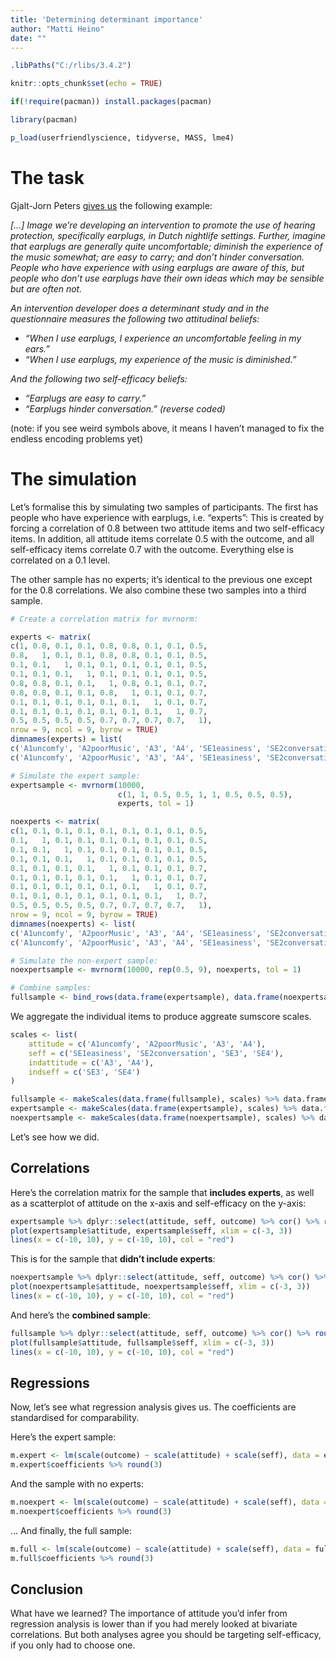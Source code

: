 ```yaml
---
title: 'Determining determinant importance'
author: "Matti Heino"
date: ""
---
```



```r
.libPaths("C:/rlibs/3.4.2")

knitr::opts_chunk$set(echo = TRUE)

if(!require(pacman)) install.packages(pacman)

library(pacman)

p_load(userfriendlyscience, tidyverse, MASS, lme4)

```

# The task

Gjalt-Jorn Peters [gives us](https://sciencer.eu/2017/10/why-estimations-of-determinant-relevance-should-not-be-based-on-regression-analysis/) the following example:

*[...] Image we're developing an intervention to promote the use of hearing protection, specifically earplugs, in Dutch nightlife settings. Further, imagine that earplugs are generally quite uncomfortable; diminish the experience of the music somewhat; are easy to carry; and don't hinder conversation. People who have experience with using earplugs are aware of this, but people who don't use earplugs have their own ideas which may be sensible but are often not.*
 
*An intervention developer does a determinant study and in the questionnaire measures the following two attitudinal beliefs:*

* *"When I use earplugs, I experience an uncomfortable feeling in my ears."*
* *"When I use earplugs, my experience of the music is diminished."*

*And the following two self-efficacy beliefs:*

* *"Earplugs are easy to carry."*
* *"Earplugs hinder conversation." (reverse coded)*

(note: if you see weird symbols above, it means I haven't managed to fix the endless encoding problems yet)

# The simulation

Let's formalise this by simulating two samples of participants. The first has people who have experience with earplugs, i.e. "experts": This is created by forcing a correlation of 0.8 between two attitude items and two self-efficacy items. In addition, all attitude items correlate 0.5 with the outcome, and all self-efficacy items correlate 0.7 with the outcome. Everything else is correlated on a 0.1 level.

The other sample has no experts; it's identical to the previous one except for the 0.8 correlations. We also combine these two samples into a third sample.

```r
# Create a correlation matrix for mvrnorm:

experts <- matrix(
c(1, 0.8, 0.1, 0.1, 0.8, 0.8, 0.1, 0.1, 0.5, 
0.8,   1, 0.1, 0.1, 0.8, 0.8, 0.1, 0.1, 0.5, 
0.1, 0.1,   1, 0.1, 0.1, 0.1, 0.1, 0.1, 0.5, 
0.1, 0.1, 0.1,   1, 0.1, 0.1, 0.1, 0.1, 0.5, 
0.8, 0.8, 0.1, 0.1,   1, 0.8, 0.1, 0.1, 0.7, 
0.8, 0.8, 0.1, 0.1, 0.8,   1, 0.1, 0.1, 0.7, 
0.1, 0.1, 0.1, 0.1, 0.1, 0.1,   1, 0.1, 0.7, 
0.1, 0.1, 0.1, 0.1, 0.1, 0.1, 0.1,   1, 0.7, 
0.5, 0.5, 0.5, 0.5, 0.7, 0.7, 0.7, 0.7,   1), 
nrow = 9, ncol = 9, byrow = TRUE)
dimnames(experts) = list(
c('A1uncomfy', 'A2poorMusic', 'A3', 'A4', 'SE1easiness', 'SE2conversation', 'SE3', 'SE4', 'outcome'), 
c('A1uncomfy', 'A2poorMusic', 'A3', 'A4', 'SE1easiness', 'SE2conversation', 'SE3', 'SE4', 'outcome'))

# Simulate the expert sample:
expertsample <- mvrnorm(10000, 
                        c(1, 1, 0.5, 0.5, 1, 1, 0.5, 0.5, 0.5), 
                        experts, tol = 1)

noexperts <- matrix(
c(1, 0.1, 0.1, 0.1, 0.1, 0.1, 0.1, 0.1, 0.5, 
0.1,   1, 0.1, 0.1, 0.1, 0.1, 0.1, 0.1, 0.5, 
0.1, 0.1,   1, 0.1, 0.1, 0.1, 0.1, 0.1, 0.5, 
0.1, 0.1, 0.1,   1, 0.1, 0.1, 0.1, 0.1, 0.5, 
0.1, 0.1, 0.1, 0.1,   1, 0.1, 0.1, 0.1, 0.7, 
0.1, 0.1, 0.1, 0.1, 0.1,   1, 0.1, 0.1, 0.7, 
0.1, 0.1, 0.1, 0.1, 0.1, 0.1,   1, 0.1, 0.7, 
0.1, 0.1, 0.1, 0.1, 0.1, 0.1, 0.1,   1, 0.7, 
0.5, 0.5, 0.5, 0.5, 0.7, 0.7, 0.7, 0.7,   1), 
nrow = 9, ncol = 9, byrow = TRUE)
dimnames(noexperts) <- list(
c('A1uncomfy', 'A2poorMusic', 'A3', 'A4', 'SE1easiness', 'SE2conversation', 'SE3', 'SE4', 'outcome'), 
c('A1uncomfy', 'A2poorMusic', 'A3', 'A4', 'SE1easiness', 'SE2conversation', 'SE3', 'SE4', 'outcome'))

# Simulate the non-expert sample:
noexpertsample <- mvrnorm(10000, rep(0.5, 9), noexperts, tol = 1)

# Combine samples:
fullsample <- bind_rows(data.frame(expertsample), data.frame(noexpertsample))

```

We aggregate the individual items to produce aggreate sumscore scales. 

```r
scales <- list(
    attitude = c('A1uncomfy', 'A2poorMusic', 'A3', 'A4'),
    seff = c('SE1easiness', 'SE2conversation', 'SE3', 'SE4'),
    indattitude = c('A3', 'A4'),
    indseff = c('SE3', 'SE4')
)

fullsample <- makeScales(data.frame(fullsample), scales) %>% data.frame
expertsample <- makeScales(data.frame(expertsample), scales) %>% data.frame
noexpertsample <- makeScales(data.frame(noexpertsample), scales) %>% data.frame

```

Let's see how we did.

## Correlations 

Here's the correlation matrix for the sample that **includes experts**, as well as a scatterplot of attitude on the x-axis and self-efficacy on the y-axis:

```r
expertsample %>% dplyr::select(attitude, seff, outcome) %>% cor() %>% round(3)
plot(expertsample$attitude, expertsample$seff, xlim = c(-3, 3))
lines(x = c(-10, 10), y = c(-10, 10), col = "red")

```

This is for the sample that **didn't include experts**:

```r
noexpertsample %>% dplyr::select(attitude, seff, outcome) %>% cor() %>% round(3)
plot(noexpertsample$attitude, noexpertsample$seff, xlim = c(-3, 3))
lines(x = c(-10, 10), y = c(-10, 10), col = "red")

```

And here's the **combined sample**:

```r
fullsample %>% dplyr::select(attitude, seff, outcome) %>% cor() %>% round(3)
plot(fullsample$attitude, fullsample$seff, xlim = c(-3, 3))
lines(x = c(-10, 10), y = c(-10, 10), col = "red")

```

## Regressions 

Now, let's see what regression analysis gives us. The coefficients are standardised for comparability.

Here's the expert sample:

```r

m.expert <- lm(scale(outcome) ~ scale(attitude) + scale(seff), data = expertsample) 
m.expert$coefficients %>% round(3)

```

And the sample with no experts:

```r

m.noexpert <- lm(scale(outcome) ~ scale(attitude) + scale(seff), data = noexpertsample) 
m.noexpert$coefficients %>% round(3)

```

... And finally, the full sample:

```r

m.full <- lm(scale(outcome) ~ scale(attitude) + scale(seff), data = fullsample)
m.full$coefficients %>% round(3)

```

## Conclusion

What have we learned? The importance of attitude you'd infer from regression analysis is lower than if you had merely looked at bivariate correlations. But both analyses agree you should be targeting self-efficacy, if you only had to choose one. 
